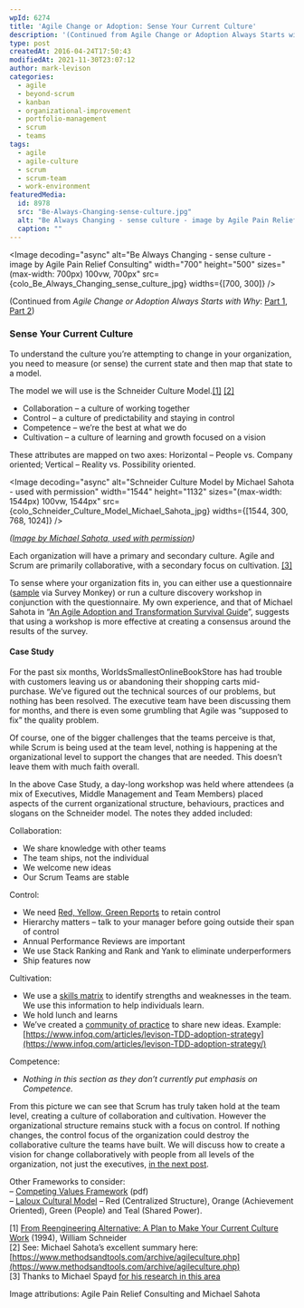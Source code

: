 ```yaml
---
wpId: 6274
title: 'Agile Change or Adoption: Sense Your Current Culture'
description: '(Continued from Agile Change or Adoption Always Starts with Why: Part 1, Part 2) Sense Your Current Culture To understand the culture you''re attempting to change in your organization, you need to measure (or sense) the current state and then map that state to a model. The model we will use is the Schneider Culture Model.[1] [2] ...'
type: post
createdAt: 2016-04-24T17:50:43
modifiedAt: 2021-11-30T23:07:12
author: mark-levison
categories:
  - agile
  - beyond-scrum
  - kanban
  - organizational-improvement
  - portfolio-management
  - scrum
  - teams
tags:
  - agile
  - agile-culture
  - scrum
  - scrum-team
  - work-environment
featuredMedia:
  id: 8978
  src: "Be-Always-Changing-sense-culture.jpg"
  alt: "Be Always Changing - sense culture - image by Agile Pain Relief Consulting"
  caption: ""
---
```





<Image decoding="async" alt="Be Always Changing - sense culture - image by Agile Pain Relief Consulting" width="700" height="500" sizes="(max-width: 700px) 100vw, 700px" src={colo_Be_Always_Changing_sense_culture_jpg} widths={[700, 300]} />

(Continued from _Agile Change or Adoption Always Starts with Why_: [Part 1](/blog/agile-change-or-adoption-always-starts-with-why.html), [Part 2](/blog/agile-change-or-adoption-the-steps-to-go-from-why-to-how.html))

### Sense Your Current Culture

To understand the culture you’re attempting to change in your organization, you need to measure (or sense) the current state and then map that state to a model.

The model we will use is the Schneider Culture Model.[\[1\]](#footnotes) [\[2\]](#footnotes)

*   Collaboration – a culture of working together
*   Control – a culture of predictability and staying in control
*   Competence – we’re the best at what we do
*   Cultivation – a culture of learning and growth focused on a vision

These attributes are mapped on two axes: Horizontal – People vs. Company oriented; Vertical – Reality vs. Possibility oriented.

<Image decoding="async" alt="Schneider Culture Model by Michael Sahota - used with permission" width="1544" height="1132" sizes="(max-width: 1544px) 100vw, 1544px" src={colo_Schneider_Culture_Model_Michael_Sahota_jpg} widths={[1544, 300, 768, 1024]} />

_([Image by Michael Sahota, used with permission](https://shift314.com/how-to-make-your-culture-work/))_

Each organization will have a primary and secondary culture. Agile and Scrum are primarily collaborative, with a secondary focus on cultivation. [\[3\]](#footnotes)

To sense where your organization fits in, you can either use a questionnaire ([sample](https://www.surveymonkey.com/mp/employee-satisfaction-surveys/) via Survey Monkey) or run a culture discovery workshop in conjunction with the questionnaire. My own experience, and that of Michael Sahota in “[An Agile Adoption and Transformation Survival Guide](https://www.infoq.com/minibooks/agile-adoption-transformation/)”, suggests that using a workshop is more effective at creating a consensus around the results of the survey.

#### Case Study

For the past six months, WorldsSmallestOnlineBookStore has had trouble with customers leaving us or abandoning their shopping carts mid-purchase. We’ve figured out the technical sources of our problems, but nothing has been resolved. The executive team have been discussing them for months, and there is even some grumbling that Agile was “supposed to fix” the quality problem.

Of course, one of the bigger challenges that the teams perceive is that, while Scrum is being used at the team level, nothing is happening at the organizational level to support the changes that are needed. This doesn’t leave them with much faith overall.

In the above Case Study, a day-long workshop was held where attendees (a mix of Executives, Middle Management and Team Members) placed aspects of the current organizational structure, behaviours, practices and slogans on the Schneider model. The notes they added included:

Collaboration:

*   We share knowledge with other teams
*   The team ships, not the individual
*   We welcome new ideas
*   Our Scrum Teams are stable

Control:

*   We need [Red, Yellow, Green Reports](/blog/red-yellow-green-or-rygrag-reports-how-they-hide-the-truth.html) to retain control
*   Hierarchy matters – talk to your manager before going outside their span of control
*   Annual Performance Reviews are important
*   We use Stack Ranking and Rank and Yank to eliminate underperformers
*   Ship features now

Cultivation:

*   We use a [skills matrix](https://agilepainrelief.com/blog/scrummaster-tales-the-team-gets-bottlenecked.html) to identify strengths and weaknesses in the team. We use this information to help individuals learn.
*   We hold lunch and learns
*   We’ve created a [community of practice](https://www.mountaingoatsoftware.com/blog/cultivate-communities-of-practice) to share new ideas. Example: [https://www.infoq.com/articles/levison-TDD-adoption-strategy](https://www.infoq.com/articles/levison-TDD-adoption-strategy/)

Competence:

*   _Nothing in this section as they don’t currently put emphasis on Competence._

From this picture we can see that Scrum has truly taken hold at the team level, creating a culture of collaboration and cultivation. However the organizational structure remains stuck with a focus on control. If nothing changes, the control focus of the organization could destroy the collaborative culture the teams have built. We will discuss how to create a vision for change collaboratively with people from all levels of the organization, not just the executives, [in the next post](/blog/agile-change-or-adoption-create-a-vision.html).

Other Frameworks to consider:  
– [Competing Values Framework](https://www.thercfgroup.com/files/resources/an_introduction_to_the_competing_values_framework.pdf) (pdf)  
– [Laloux Cultural Model](https://www.humanizingwork.com/laloux-cultural-model-and-agile-adoption/) – Red (Centralized Structure), Orange (Achievement Oriented), Green (People) and Teal (Shared Power).

\[1\] [From Reengineering Alternative: A Plan to Make Your Current Culture Work](https://www.amazon.com/The-Reengineering-Alternative-William-Schneider/dp/0071359818/&tag=notesfromatoo-20) (1994), William Schneider  
\[2\] See: Michael Sahota’s excellent summary here: [https://www.methodsandtools.com/archive/agileculture.php](https://www.methodsandtools.com/archive/agileculture.php)  
\[3\] Thanks to Michael Spayd [for his research in this area](https://collectiveedgecoaching.com/2010/07/agile__culture/)

Image attributions: Agile Pain Relief Consulting and Michael Sahota